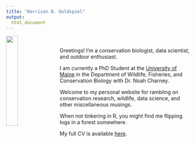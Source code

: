 ```yaml
---
title: "Harrison B. Goldspiel"
output:
  html_document
---
```


<img src="images/harrison_main2.jpg" style="width:25%; margin-right: 20px" align="left">
\ 
\ 

Greetings! I'm a conservation biologist, data scientist, and outdoor enthusiast. 

I am currently a PhD Student at the [University of Maine](www.umaine.edu) in the Department of Wildlife, Fisheries, and Conservation Biology with Dr. Noah Charney.

Welcome to my personal website for rambling on conservation research, wildlife, data science, and other miscellaneous musings.

When not tinkering in R, you might find me flipping logs in a forest somewhere.

My full CV is available [here](docs/Goldspiel_Harrison_CV_August2021.pdf).
